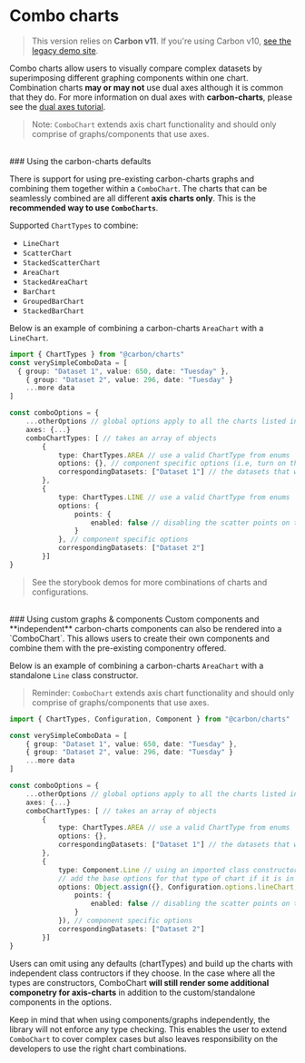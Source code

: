 
<Meta title="Docs/Tutorials/Combo charts" />

# Combo charts
> This version relies on <b>Carbon v11</b>. If you're using Carbon v10, <a href="https://carbon-charts-0x.netlify.app" target="_blank" rel="noreferrer">see the legacy demo site</a>.

Combo charts allow users to visually compare complex datasets by superimposing different graphing components within one chart.
Combination charts **may or may not** use dual axes although it is common that they do. For more information on dual axes with **carbon-charts**, please see the [dual axes tutorial](/?path=/story/docs-tutorials--dual-axes-charts).

> Note: `ComboChart` extends axis chart functionality and should only comprise of graphs/components that use axes.

<br/>
### Using the carbon-charts defaults

There is support for using pre-existing carbon-charts graphs and combining them together within a `ComboChart`.
The charts that can be seamlessly combined are all different **axis charts only**. This is the **recommended way to use `ComboCharts`**.

Supported `ChartTypes` to combine:
- `LineChart`
- `ScatterChart`
- `StackedScatterChart`
- `AreaChart`
- `StackedAreaChart`
- `BarChart`
- `GroupedBarChart`
- `StackedBarChart`

Below is an example of combining a carbon-charts `AreaChart` with a `LineChart`.

```ts
import { ChartTypes } from "@carbon/charts"
const verySimpleComboData = [
  { group: "Dataset 1", value: 650, date: "Tuesday" },
	{ group: "Dataset 2", value: 296, date: "Tuesday" }
	...more data
]

const comboOptions = {
	...otherOptions // global options apply to all the charts listed in chartTypes (where relevant)
	axes: {...}
	comboChartTypes: [ // takes an array of objects
		{
			type: ChartTypes.AREA // use a valid ChartType from enums
			options: {}, // component specific options (i.e, turn on the scatter points, adjust scatter radius)
			correspondingDatasets: ["Dataset 1"] // the datasets that we want to map with this type of chart
		},
		{
			type: ChartTypes.LINE // use a valid ChartType from enums
			options: {
				points: {
					enabled: false // disabling the scatter points on the LineChart here won't affect the points in the AreaChart
				}
			}, // component specific options
			correspondingDatasets: ["Dataset 2"]
		}]
}
```
> See the storybook demos for more combinations of charts and configurations.

<br/>
### Using custom graphs & components
Custom components and **independent** carbon-charts components can also be rendered into a `ComboChart`. This allows
users to create their own components and combine them with the pre-existing componentry offered.

Below is an example of combining a carbon-charts `AreaChart` with a standalone `Line` class constructor.

> Reminder: `ComboChart` extends axis chart functionality and should only comprise of graphs/components that use axes.

```ts
import { ChartTypes, Configuration, Component } from "@carbon/charts"

const verySimpleComboData = [
    { group: "Dataset 1", value: 650, date: "Tuesday" },
	{ group: "Dataset 2", value: 296, date: "Tuesday" }
	...more data
]

const comboOptions = {
	...otherOptions // global options apply to all the charts listed in chartTypes (where relevant)
	axes: {...}
	comboChartTypes: [ // takes an array of objects
		{
			type: ChartTypes.AREA // use a valid ChartType from enums
			options: {},
			correspondingDatasets: ["Dataset 1"] // the datasets that we want to map with this type of chart
		},
		{
			type: Component.Line // using an imported class constructor
			// add the base options for that type of chart if it is in the carbon-charts library and any additional configurations needed
			options: Object.assign({}, Configuration.options.lineChart,  {
				points: {
					enabled: false // disabling the scatter points on the LineChart here won't affect the points in the AreaChart
				}
			}), // component specific options
			correspondingDatasets: ["Dataset 2"]
		}]
}
```

Users can omit using any defaults (chartTypes) and build up the charts with independent class contructors if they choose. In the case where all the types are constructors,
ComboChart **will still render some additional componetry for axis-charts** in addition to the custom/standalone components in the options.

Keep in mind that when using components/graphs independently, the library will not enforce any type checking.
This enables the user to extend `ComboChart` to cover complex cases but also leaves responsibility on the developers to use the right chart combinations.
